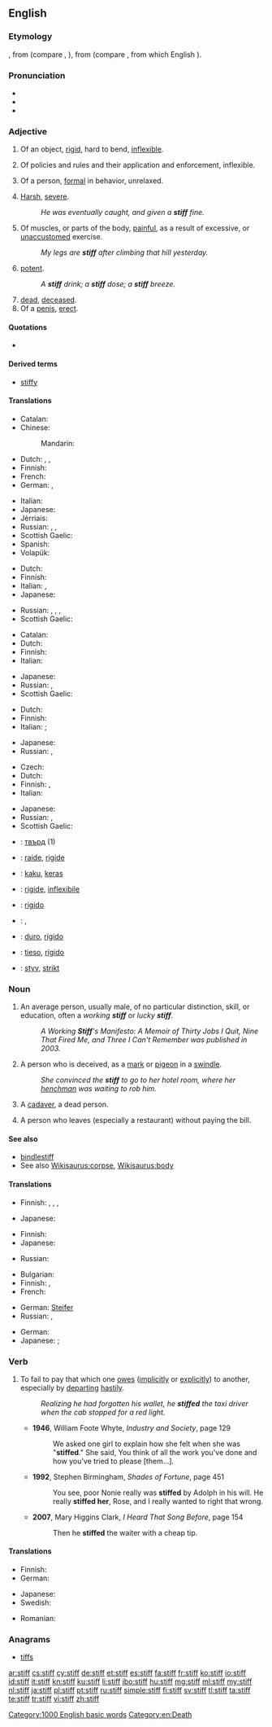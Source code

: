 ==English==

===Etymology===
{{etyl|ang|en}} {{term|stif|stīf|lang=ang}}, from {{etyl|gem-pro|en}} {{term/t|gem-pro|*stifaz}} (compare {{etyl|nl|-}} {{term|stijf|lang=nl}}, {{etyl|de|-}} {{term|steif|lang=de}}), from {{etyl|ine-pro|en}} {{term/t|ine-pro|*stīpos}} (compare {{etyl|la|-}} {{term|stipare|lang=la}}, from which English {{term|stevedore|lang=en}}).

===Pronunciation===
* {{IPA|/stɪf/}}
* {{audio|en-us-stiff.ogg|Audio (US)}}
* {{rhymes|ɪf}}

===Adjective===
{{en-adj|er}}

# Of an object, [[rigid]], hard to bend, [[inflexible]].
# {{context|figuratively|lang=en}} Of policies and rules and their application and enforcement, inflexible.
# Of a person, [[formal]] in behavior, unrelaxed.
# {{context|colloquial|lang=en}} [[harsh|Harsh]], [[severe]].
#: ''He was eventually caught, and given a '''stiff''' fine.''
# Of muscles, or parts of the body, [[painful]], as a result of excessive, or [[unaccustomed]] exercise.
#: ''My legs are '''stiff''' after climbing that hill yesterday.''
# [[potent]].
#: ''A '''stiff''' drink; a '''stiff''' dose; a '''stiff''' breeze.''
# [[dead]], [[deceased]].
# Of a [[penis]], [[erect]].

====Quotations====
* {{seeCites}}

====Derived terms====
* [[stiffy]]

====Translations====
{{trans-top|of an object, rigid, hard to bend, inflexible}}
* Catalan: {{t-|ca|rígid}}
* Chinese:
*: Mandarin: {{t|cmn|硬|tr=yìng|sc=Hani}}
* Dutch: {{t|nl|rigide}}, {{t|nl|stug}}, {{t|nl|stijf}}
* Finnish: {{t+|fi|jäykkä}}
* French: {{t+|fr|rigide}}
* German: {{t+|de|steif}}, {{t+|de|starr}}
{{trans-mid}}
* Italian: {{t+|it|rigido}}
* Japanese: {{t+|ja|硬い|tr=[[かたい]], katai}}
* Jèrriais: {{tø|roa-jer|rigide|m|f}}
* Russian: {{t+|ru|жёсткий|tr=žóstkij}}, {{t+|ru|негибкий|tr=negíbkij}}, {{t+|ru|твёрдый|tr=tvjórdyj|sc=Cyrl}}
* Scottish Gaelic: {{t-|gd|rag}}
* Spanish: {{t+|es|rigidez|f}}
* Volapük: {{t+|vo|stifik}}
{{trans-bottom}}

{{trans-top|figuratively: of policies and rules and their application and enforcement}}
* Dutch: {{t|nl|inflexibel}}
* Finnish: {{t-|fi|kankea}}
* Italian: {{t+|it|rigido}}, {{t+|it|inflessibile}}
* Japanese: {{t+|ja|固い|tr=[[かたい]], katai}}
{{trans-mid}}
* Russian: {{t+|ru|жёсткий|tr=žóstkij}}, {{t-|ru|непоколебимый|tr=nepokolebímyj}}, {{t+|ru|непреклонный|tr=nepreklónnyj}}, {{t+|ru|твёрдый|tr=tvjórdyj|sc=Cyrl}}
* Scottish Gaelic: {{t-|gd|rag}}
{{trans-bottom}}

{{trans-top|of a person, formal in behavior, unrelaxed}}
* Catalan: {{t-|ca|encarcarat}}
* Dutch: {{t|nl|stug}}
* Finnish: {{t+|fi|jäykkä}}
* Italian: {{t+|it|rigido}}
{{trans-mid}}
* Japanese: {{t+|ja|固い|tr=[[かたい]], katai}}
* Russian: {{t+|ru|холодный|tr=xolódnyj}}, {{t+|ru|чопорный|tr=čópornyj}}
* Scottish Gaelic: {{t-|gd|rag}}
{{trans-bottom}}

{{trans-top|colloquial: harsh, severe}}
* Dutch: {{t|nl|stevig}}
* Finnish: {{t+|fi|kova}}
* Italian: {{t+|it|duro}};{{t+|it|severo}}
{{trans-mid}}
* Japanese: {{t+|ja|堅い|tr=[[かたい]], katai}}
* Russian: {{t+|ru|строгий|tr=strógij}}, {{t+|ru|суровый|tr=suróvyj}}
{{trans-bottom}}

{{trans-top|of muscles, or parts of the body}}
* Czech: {{t-|cs|ztuhlý|m}}
* Dutch: {{t|nl|stijf}}
* Finnish: {{t+|fi|jäykkä}}, {{t-|fi|kankea}}
* Italian: {{t+|it|rigido}}
{{trans-mid}}
* Japanese: {{t+|ja|凝る|tr=koru}}
* Russian: {{t+|ru|окостеневший|tr=okostenévšij}}, {{t+|ru|одеревенелый|tr=oderevenélyj}}
* Scottish Gaelic: {{t-|gd|rag}}
{{trans-bottom}}

{{checktrans-top}}
* {{ttbc|bg}}: [[твърд]] {{m}} (1)
* {{ttbc|fr}}: [[raide]], [[rigide]]
* {{ttbc|id}}: [[kaku]], [[keras]]
* {{ttbc|ia}}: [[rigide]], [[inflexibile]]
* {{ttbc|it}}: [[rigido]]
* {{ttbc|ku}}: {{t|ku|sc=ku-Arab|قایم}}, {{t|ku|sc=ku-Arab|به‌ستوو}}
* {{ttbc|pt}}: [[duro]], [[rígido]]
* {{ttbc|es}}: [[tieso]], [[rígido]]
* {{ttbc|sv}}: [[styv]], [[strikt]]
{{trans-bottom}}

===Noun===
{{en-noun}}

# An average person, usually male, of no particular distinction, skill, or education, often a ''working '''stiff''''' or ''lucky '''stiff'''''.
#: ''A Working '''Stiff''''s Manifesto: A Memoir of Thirty Jobs I Quit, Nine That Fired Me, and Three I Can't Remember was published in 2003.''
# A person who is deceived, as a [[mark]] or [[pigeon]] in a [[swindle]].
#: ''She convinced the '''stiff''' to go to her hotel room, where her [[henchman]] was waiting to rob him.''
# {{context|slang|lang=en}} A [[cadaver]], a dead person.
# {{context|US|lang=en}} A person who leaves (especially a restaurant) without paying the bill.

====See also====
* [[bindlestiff]]
* See also [[Wikisaurus:corpse]], [[Wikisaurus:body]]

====Translations====
{{trans-top|average person, usually male}}
* Finnish: {{t+|fi|heppu}}, {{t+|fi|hemmo}}, {{t-|fi|heebo}}, {{t-|fi|jannu}}
{{trans-mid}}
* Japanese: {{qualifier|informal|rude|offensive}} {{t-|ja|オッサン|tr=ossan}}
{{trans-bottom}}

{{trans-top|person who is deceived}}
* Finnish: {{t+|fi|uhri}}
* Japanese: {{qualifier|slang|rude|offensive}} {{t-|ja|カモ|tr=kamo}}
{{trans-mid}}
* Russian: {{t+|ru|лох|m|tr=loχ}}
{{trans-bottom}}

{{trans-top|slang: cadaver, dead person}}
* Bulgarian: {{t+|bg|труп|m}}
* Finnish: {{t+|fi|raato}},  {{t+|fi|ruumis}}
* French: {{t+|fr|macchabée|m}}
{{trans-mid}}
* German: [[Steifer]] {{m}}
* Russian: {{t+|ru|труп|m|tr=trup}}, {{t+|ru|жмурик|m|tr=žmúrik}}
{{trans-bottom}}

{{trans-top|US: person who leaves without paying the bill}}
* German: {{t+|de|Zechpreller|m}}
* Japanese: {{qualifier|informal}} {{t-|ja|食い逃げ|tr=kui-nige}}; {{sense|eats without money, does not matter if he/she leaves}} {{qualifier|formal}} {{t-|ja|無銭飲食|tr=musen-inshoku}}
{{trans-mid}}
{{trans-bottom}}

===Verb===
{{en-verb}}

# To fail to pay that which one [[owe]]s ([[implicitly]] or [[explicitly]]) to another, especially by [[depart]]ing [[hastily]].
#: ''Realizing he had forgotten his wallet, he '''stiffed''' the taxi driver when the cab stopped for a red light.''
#* '''1946''', William Foote Whyte, ''Industry and Society'', page 129
#*: We asked one girl to explain how she felt when she was "'''stiffed'''." She said, You think of all the work you've done and how you've tried to please [them…].
#* '''1992''', Stephen Birmingham, ''Shades of Fortune'', page 451
#*: You see, poor Nonie really was '''stiffed''' by Adolph in his will. He really '''stiffed her''', Rose, and I really wanted to right that wrong.
#* '''2007''', Mary Higgins Clark, ''I Heard That Song Before'', page 154
#*: Then he '''stiffed''' the waiter with a cheap tip.

====Translations====
{{trans-top|to fail to pay money one owes}}
* Finnish: {{t|fi|tehdä oharit}}
* German: {{t+|de|prellen}}
{{trans-mid}}
* Japanese: {{t-|ja|払い忘れる|tr=harai-wasureru}}
* Swedish: {{t+|sv|sjappa}}
{{trans-bottom}}

{{trans-top|to tip ungenerously}}
{{trans-mid}}
{{trans-bottom}}

{{trans-top|to cheat someone}}
* Romanian: {{t-|ro|a țepui}}
{{trans-mid}}
{{trans-bottom}}

===Anagrams===
* [[tiffs#English|tiffs]]

[[Category:1000 English basic words]]
[[Category:en:Death]]

[[ar:stiff]]
[[cs:stiff]]
[[cy:stiff]]
[[de:stiff]]
[[et:stiff]]
[[es:stiff]]
[[fa:stiff]]
[[fr:stiff]]
[[ko:stiff]]
[[io:stiff]]
[[id:stiff]]
[[it:stiff]]
[[kn:stiff]]
[[ku:stiff]]
[[li:stiff]]
[[jbo:stiff]]
[[hu:stiff]]
[[mg:stiff]]
[[ml:stiff]]
[[my:stiff]]
[[nl:stiff]]
[[ja:stiff]]
[[pl:stiff]]
[[pt:stiff]]
[[ru:stiff]]
[[simple:stiff]]
[[fi:stiff]]
[[sv:stiff]]
[[tl:stiff]]
[[ta:stiff]]
[[te:stiff]]
[[tr:stiff]]
[[vi:stiff]]
[[zh:stiff]]